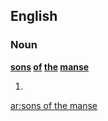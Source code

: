 ==English==

===Noun===
'''[[sons]] [[of]] [[the]] [[manse]]''' {{p}}

# {{plural of|[[son of the manse]]}}

[[ar:sons of the manse]]